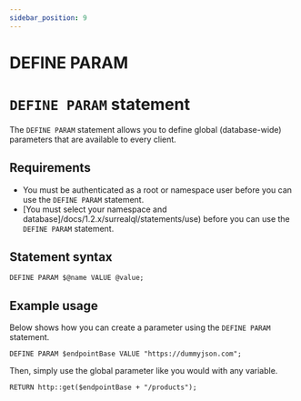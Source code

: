 ```yaml
---
sidebar_position: 9
---
```


# DEFINE PARAM

# `DEFINE PARAM` statement

The `DEFINE PARAM` statement allows you to define global (database-wide) parameters that are available to every client.

## Requirements
- You must be authenticated as a root or namespace user before you can use the `DEFINE PARAM` statement.
- [You must select your namespace and database]/docs/1.2.x/surrealql/statements/use) before you can use the `DEFINE PARAM` statement.

## Statement syntax

```surql title="SurrealQL Syntax"
DEFINE PARAM $@name VALUE @value;
```

## Example usage 
Below shows how you can create a parameter using the `DEFINE PARAM` statement.

```surql
DEFINE PARAM $endpointBase VALUE "https://dummyjson.com";
```
Then, simply use the global parameter like you would with any variable.

```surql
RETURN http::get($endpointBase + "/products");
```